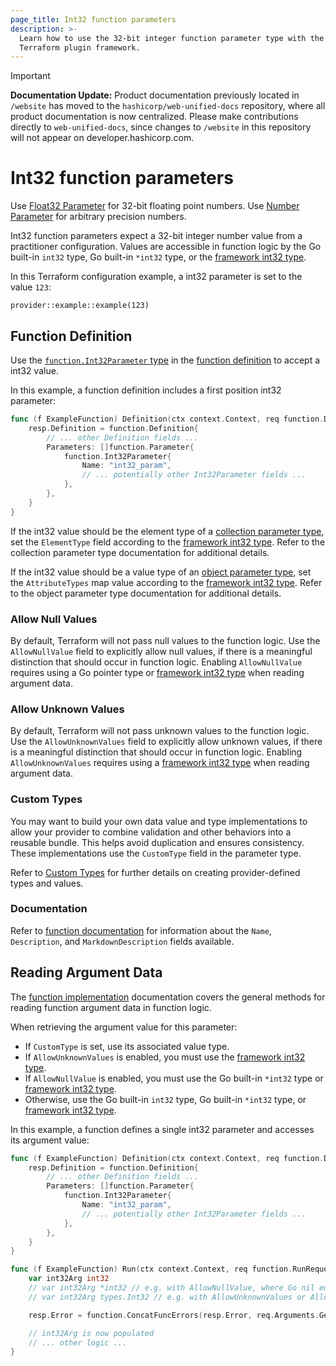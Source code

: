 ```yaml
---
page_title: Int32 function parameters
description: >-
  Learn how to use the 32-bit integer function parameter type with the
  Terraform plugin framework.
---
```


> [!IMPORTANT]  
> **Documentation Update:** Product documentation previously located in `/website` has moved to the `hashicorp/web-unified-docs` repository, where all product documentation is now centralized. Please make contributions directly to `web-unified-docs`, since changes to `/website` in this repository will not appear on developer.hashicorp.com.

# Int32 function parameters

<Tip>

Use [Float32 Parameter](/terraform/plugin/framework/functions/parameters/float32) for 32-bit floating point numbers. Use [Number Parameter](/terraform/plugin/framework/functions/parameters/number) for arbitrary precision numbers.

</Tip>

Int32 function parameters expect a 32-bit integer number value from a practitioner configuration. Values are accessible in function logic by the Go built-in `int32` type, Go built-in `*int32` type, or the [framework int32 type](/terraform/plugin/framework/handling-data/types/int32).

In this Terraform configuration example, a int32 parameter is set to the value `123`:

```hcl
provider::example::example(123)
```

## Function Definition

Use the [`function.Int32Parameter` type](https://pkg.go.dev/github.com/hashicorp/terraform-plugin-framework/function#Int32Parameter) in the [function definition](/terraform/plugin/framework/functions/implementation#definition-method) to accept a int32 value.

In this example, a function definition includes a first position int32 parameter:

```go
func (f ExampleFunction) Definition(ctx context.Context, req function.DefinitionRequest, resp *function.DefinitionResponse) {
    resp.Definition = function.Definition{
        // ... other Definition fields ...
        Parameters: []function.Parameter{
            function.Int32Parameter{
                Name: "int32_param",
                // ... potentially other Int32Parameter fields ...
            },
        },
    }
}
```

If the int32 value should be the element type of a [collection parameter type](/terraform/plugin/framework/functions/parameters#collection-parameter-types), set the `ElementType` field according to the [framework int32 type](/terraform/plugin/framework/handling-data/types/int32). Refer to the collection parameter type documentation for additional details.

If the int32 value should be a value type of an [object parameter type](/terraform/plugin/framework/functions/parameters#object-parameter-type), set the `AttributeTypes` map value according to the [framework int32 type](/terraform/plugin/framework/handling-data/types/int32). Refer to the object parameter type documentation for additional details.

### Allow Null Values

By default, Terraform will not pass null values to the function logic. Use the `AllowNullValue` field to explicitly allow null values, if there is a meaningful distinction that should occur in function logic. Enabling `AllowNullValue` requires using a Go pointer type or [framework int32 type](/terraform/plugin/framework/handling-data/types/int32) when reading argument data.

### Allow Unknown Values

By default, Terraform will not pass unknown values to the function logic. Use the `AllowUnknownValues` field to explicitly allow unknown values, if there is a meaningful distinction that should occur in function logic. Enabling `AllowUnknownValues` requires using a [framework int32 type](/terraform/plugin/framework/handling-data/types/int32) when reading argument data.

### Custom Types

You may want to build your own data value and type implementations to allow your provider to combine validation and other behaviors into a reusable bundle. This helps avoid duplication and ensures consistency. These implementations use the `CustomType` field in the parameter type.

Refer to [Custom Types](/terraform/plugin/framework/handling-data/types/custom) for further details on creating provider-defined types and values.

### Documentation

Refer to [function documentation](/terraform/plugin/framework/functions/documentation) for information about the `Name`, `Description`, and `MarkdownDescription` fields available.

## Reading Argument Data

The [function implementation](/terraform/plugin/framework/functions/implementation) documentation covers the general methods for reading function argument data in function logic.

When retrieving the argument value for this parameter:

* If `CustomType` is set, use its associated value type.
* If `AllowUnknownValues` is enabled, you must use the [framework int32 type](/terraform/plugin/framework/handling-data/types/int32).
* If `AllowNullValue` is enabled, you must use the Go built-in `*int32` type or [framework int32 type](/terraform/plugin/framework/handling-data/types/int32).
* Otherwise, use the Go built-in `int32` type, Go built-in `*int32` type, or [framework int32 type](/terraform/plugin/framework/handling-data/types/int32).

In this example, a function defines a single int32 parameter and accesses its argument value:

```go
func (f ExampleFunction) Definition(ctx context.Context, req function.DefinitionRequest, resp *function.DefinitionResponse) {
    resp.Definition = function.Definition{
        // ... other Definition fields ...
        Parameters: []function.Parameter{
            function.Int32Parameter{
                Name: "int32_param",
                // ... potentially other Int32Parameter fields ...
            },
        },
    }
}

func (f ExampleFunction) Run(ctx context.Context, req function.RunRequest, resp *function.RunResponse) {
    var int32Arg int32
    // var int32Arg *int32 // e.g. with AllowNullValue, where Go nil equals Terraform null
    // var int32Arg types.Int32 // e.g. with AllowUnknownValues or AllowNullValue

    resp.Error = function.ConcatFuncErrors(resp.Error, req.Arguments.Get(ctx, &int32Arg))

    // int32Arg is now populated
    // ... other logic ...
}
```
